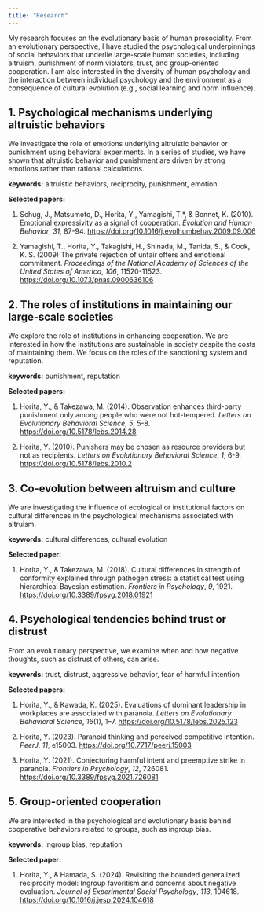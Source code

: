 ```yaml
---
title: "Research"
---
```


My research focuses on the evolutionary basis of human prosociality. From an evolutionary perspective, I have studied the psychological underpinnings of social behaviors that underlie large-scale human societies, including altruism, punishment of norm violators, trust, and group-oriented cooperation. I am also interested in the diversity of human psychology and the interaction between individual psychology and the environment as a consequence of cultural evolution (e.g., social learning and norm influence).

## **1. Psychological mechanisms underlying altruistic behaviors**

We investigate the role of emotions underlying altruistic behavior or punishment using behavioral experiments. In a series of studies, we have shown that altruistic behavior and punishment are driven by strong emotions rather than rational calculations.

**keywords:** altruistic behaviors, reciprocity, punishment, emotion

**Selected papers:**

1.  Schug, J., Matsumoto, D., Horita, Y., Yamagishi, T.\*, & Bonnet, K. (2010). Emotional expressivity as a signal of cooperation. *Evolution and Human Behavior*, *31*, 87-94. <https://doi.org/10.1016/j.evolhumbehav.2009.09.006>

2.  Yamagishi, T., Horita, Y., Takagishi, H., Shinada, M., Tanida, S., & Cook, K. S. (2009) The private rejection of unfair offers and emotional commitment. *Proceedings of the National Academy of Sciences of the United States of America*, *106*, 11520-11523. <https://doi.org/10.1073/pnas.0900636106> 

## **2. The roles of institutions in maintaining our large-scale societies**

We explore the role of institutions in enhancing cooperation. We are interested in how the institutions are sustainable in society despite the costs of maintaining them. We focus on the roles of the sanctioning system and reputation. 

**keywords:** punishment, reputation

**Selected papers:**

1.  Horita, Y., & Takezawa, M. (2014). Observation enhances third-party punishment only among people who were not hot-tempered. *Letters on Evolutionary Behavioral Science*, *5*, 5-8. <https://doi.org/10.5178/lebs.2014.28>

2.  Horita, Y. (2010). Punishers may be chosen as resource providers but not as recipients. *Letters on Evolutionary Behavioral Science*, *1*, 6-9. <https://doi.org/10.5178/lebs.2010.2> 

## **3. Co-evolution between altruism and culture** 

We are investigating the influence of ecological or institutional factors on cultural differences in the psychological mechanisms associated with altruism. 

**keywords:** cultural differences, cultural evolution

**Selected paper:**

1.  Horita, Y., & Takezawa, M. (2018). Cultural differences in strength of conformity explained through pathogen stress: a statistical test using hierarchical Bayesian estimation. *Frontiers in Psychology*, *9*, 1921. <https://doi.org/10.3389/fpsyg.2018.01921> 

## **4. Psychological tendencies behind trust or distrust**

From an evolutionary perspective, we examine when and how negative thoughts, such as distrust of others, can arise.

**keywords:** trust, distrust, aggressive behavior, fear of harmful intention

**Selected papers:**

1.  Horita, Y., & Kawada, K. (2025). Evaluations of dominant leadership in workplaces are associated with paranoia. *Letters on Evolutionary Behavioral Science*, *16*(1), 1–7. <https://doi.org/10.5178/lebs.2025.123> 

2.  Horita, Y. (2023). Paranoid thinking and perceived competitive intention. *PeerJ*, *11*, e15003. <https://doi.org/10.7717/peerj.15003>

3.  Horita, Y. (2021). Conjecturing harmful intent and preemptive strike in paranoia. *Frontiers in Psychology*, *12*, 726081. <https://doi.org/10.3389/fpsyg.2021.726081> 

## **5. Group-oriented cooperation** 

We are interested in the psychological and evolutionary basis behind cooperative behaviors related to groups, such as ingroup bias.  

**keywords:** ingroup bias, reputation

**Selected paper:**

1.  Horita, Y., & Hamada, S. (2024). Revisiting the bounded generalized reciprocity model: Ingroup favoritism and concerns about negative evaluation. *Journal of Experimental Social Psychology*, *113*, 104618. <https://doi.org/10.1016/j.jesp.2024.104618> 
